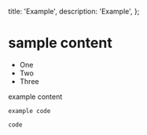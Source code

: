   title: 'Example',
  description: 'Example',
};

# sample content

- One
- Two
- Three

example content

```
example code
```

`code`

<StackBlitzEmbed
  repo='GyeongtaeGim/react-scroll-interaction-example'
  height='700px'
/>
